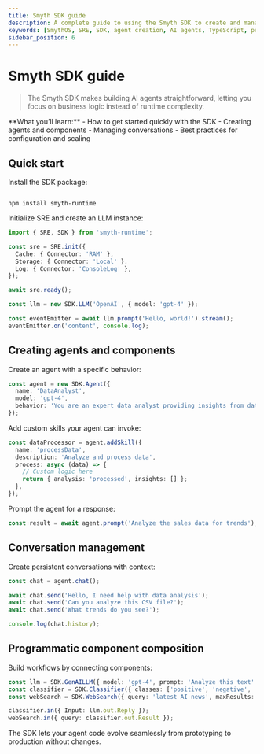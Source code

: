 ```yaml
---
title: Smyth SDK guide
description: A complete guide to using the Smyth SDK to create and manage AI agents with type-safe APIs and streamlined workflows.
keywords: [SmythOS, SRE, SDK, agent creation, AI agents, TypeScript, programming]
sidebar_position: 6
---
```


# Smyth SDK guide

> The Smyth SDK makes building AI agents straightforward, letting you focus on business logic instead of runtime complexity.

<InfoCallout>
**What you’ll learn:**  
- How to get started quickly with the SDK  
- Creating agents and components  
- Managing conversations  
- Best practices for configuration and scaling
</InfoCallout>

<Divider />

## Quick start

Install the SDK package:

<code lang="bash">
npm install smyth-runtime
</code>

Initialize SRE and create an LLM instance:

```typescript
import { SRE, SDK } from 'smyth-runtime';

const sre = SRE.init({
  Cache: { Connector: 'RAM' },
  Storage: { Connector: 'Local' },
  Log: { Connector: 'ConsoleLog' },
});

await sre.ready();

const llm = new SDK.LLM('OpenAI', { model: 'gpt-4' });

const eventEmitter = await llm.prompt('Hello, world!').stream();
eventEmitter.on('content', console.log);
```

## Creating agents and components

Create an agent with a specific behavior:

```typescript
const agent = new SDK.Agent({
  name: 'DataAnalyst',
  model: 'gpt-4',
  behavior: 'You are an expert data analyst providing insights from data.',
});
```

Add custom skills your agent can invoke:

```typescript
const dataProcessor = agent.addSkill({
  name: 'processData',
  description: 'Analyze and process data',
  process: async (data) => {
    // Custom logic here
    return { analysis: 'processed', insights: [] };
  },
});
```

Prompt the agent for a response:

```typescript
const result = await agent.prompt('Analyze the sales data for trends');
```

## Conversation management

Create persistent conversations with context:

```typescript
const chat = agent.chat();

await chat.send('Hello, I need help with data analysis');
await chat.send('Can you analyze this CSV file?');
await chat.send('What trends do you see?');

console.log(chat.history);
```

## Programmatic component composition

Build workflows by connecting components:

```typescript
const llm = SDK.GenAILLM({ model: 'gpt-4', prompt: 'Analyze this text' }, agent);
const classifier = SDK.Classifier({ classes: ['positive', 'negative', 'neutral'] }, agent);
const webSearch = SDK.WebSearch({ query: 'latest AI news', maxResults: 5 }, agent);

classifier.in({ Input: llm.out.Reply });
webSearch.in({ query: classifier.out.Result });
```

The SDK lets your agent code evolve seamlessly from prototyping to production without changes.

<Divider />
